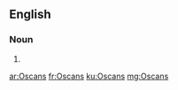 ==English==

===Noun===
{{head|en|plural}}

# {{plural of|Oscan|lang=en|nocat=1}}

[[ar:Oscans]]
[[fr:Oscans]]
[[ku:Oscans]]
[[mg:Oscans]]
